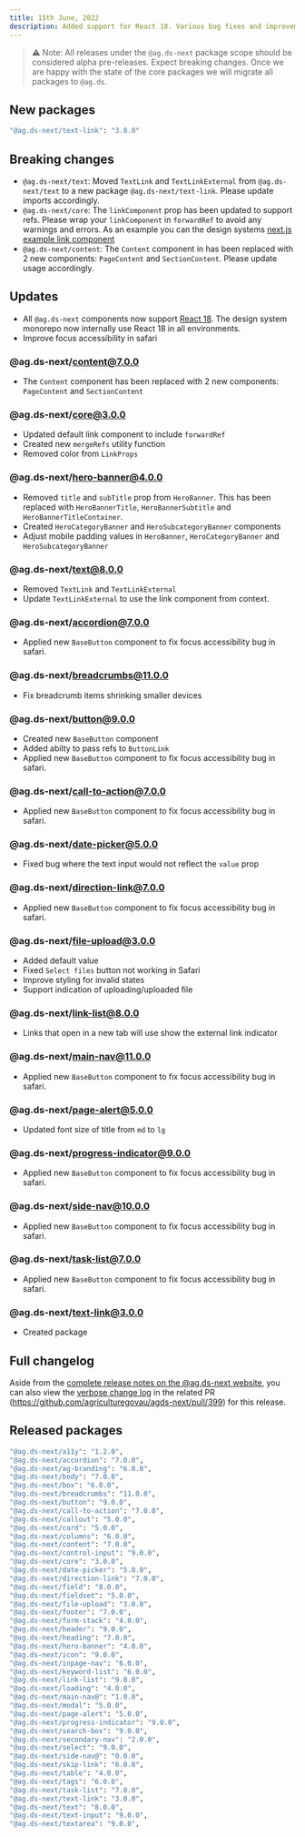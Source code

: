 ```yaml
---
title: 15th June, 2022
description: Added support for React 18. Various bug fixes and improvements.
---
```


> ⚠️ Note: All releases under the `@ag.ds-next` package scope should be considered alpha pre-releases. Expect breaking changes. Once we are happy with the state of the core packages we will migrate all packages to `@ag.ds`.

## New packages

```sh
"@ag.ds-next/text-link": "3.0.0"
```

## Breaking changes

- `@ag.ds-next/text`: Moved `TextLink` and `TextLinkExternal` from `@ag.ds-next/text` to a new package `@ag.ds-next/text-link`. Please update imports accordingly.
- `@ag.ds-next/core`: The `linkComponent` prop has been updated to support refs. Please wrap your `linkComponent` in `forwardRef` to avoid any warnings and errors. As an example you can the design systems [next.js example link component](https://github.com/agriculturegovau/agds-next/blob/main/example-site/components/LinkComponent.tsx)
- `@ag.ds-next/content`: The `Content` component in has been replaced with 2 new components: `PageContent` and `SectionContent`. Please update usage accordingly.

## Updates

- All `@ag.ds-next` components now support [React 18](https://reactjs.org/blog/2022/03/29/react-v18.html). The design system monorepo now internally use React 18 in all environments.
- Improve focus accessibility in safari

### @ag.ds-next/content@7.0.0

- The `Content` component has been replaced with 2 new components: `PageContent` and `SectionContent`

### @ag.ds-next/core@3.0.0

- Updated default link component to include `forwardRef`
- Created new `mergeRefs` utility function
- Removed color from `LinkProps`

### @ag.ds-next/hero-banner@4.0.0

- Removed `title` and `subTitle` prop from `HeroBanner`. This has been replaced with `HeroBannerTitle`, `HeroBannerSubtitle` and `HeroBannerTitleContainer`.
- Created `HeroCategoryBanner` and `HeroSubcategoryBanner` components
- Adjust mobile padding values in `HeroBanner`, `HeroCategoryBanner` and `HeroSubcategoryBanner`

### @ag.ds-next/text@8.0.0

- Removed `TextLink` and `TextLinkExternal`
- Update `TextLinkExternal` to use the link component from context.

### @ag.ds-next/accordion@7.0.0

- Applied new `BaseButton` component to fix focus accessibility bug in safari.

### @ag.ds-next/breadcrumbs@11.0.0

- Fix breadcrumb items shrinking smaller devices

### @ag.ds-next/button@9.0.0

- Created new `BaseButton` component
- Added abilty to pass refs to `ButtonLink`
- Applied new `BaseButton` component to fix focus accessibility bug in safari.

### @ag.ds-next/call-to-action@7.0.0

- Applied new `BaseButton` component to fix focus accessibility bug in safari.

### @ag.ds-next/date-picker@5.0.0

- Fixed bug where the text input would not reflect the `value` prop

### @ag.ds-next/direction-link@7.0.0

- Applied new `BaseButton` component to fix focus accessibility bug in safari.

### @ag.ds-next/file-upload@3.0.0

- Added default value
- Fixed `Select files` button not working in Safari
- Improve styling for invalid states
- Support indication of uploading/uploaded file

### @ag.ds-next/link-list@8.0.0

- Links that open in a new tab will use show the external link indicator

### @ag.ds-next/main-nav@11.0.0

- Applied new `BaseButton` component to fix focus accessibility bug in safari.

### @ag.ds-next/page-alert@5.0.0

- Updated font size of title from `md` to `lg`

### @ag.ds-next/progress-indicator@9.0.0

- Applied new `BaseButton` component to fix focus accessibility bug in safari.

### @ag.ds-next/side-nav@10.0.0

- Applied new `BaseButton` component to fix focus accessibility bug in safari.

### @ag.ds-next/task-list@7.0.0

- Applied new `BaseButton` component to fix focus accessibility bug in safari.

### @ag.ds-next/text-link@3.0.0

- Created package

## Full changelog

Aside from the [complete release notes on the @ag.ds-next website](https://design-system.agriculture.gov.au/updates/2022-06-15), you can also view the [verbose change log](https://github.com/agriculturegovau/agds-next/pull/399) in the related PR (https://github.com/agriculturegovau/agds-next/pull/399) for this release.

## Released packages

```sh
"@ag.ds-next/a11y": "1.2.0",
"@ag.ds-next/accordion": "7.0.0",
"@ag.ds-next/ag-branding": "6.0.0",
"@ag.ds-next/body": "7.0.0",
"@ag.ds-next/box": "6.0.0",
"@ag.ds-next/breadcrumbs": "11.0.0",
"@ag.ds-next/button": "9.0.0",
"@ag.ds-next/call-to-action": "7.0.0",
"@ag.ds-next/callout": "5.0.0",
"@ag.ds-next/card": "5.0.0",
"@ag.ds-next/columns": "6.0.0",
"@ag.ds-next/content": "7.0.0",
"@ag.ds-next/control-input": "9.0.0",
"@ag.ds-next/core": "3.0.0",
"@ag.ds-next/date-picker": "5.0.0",
"@ag.ds-next/direction-link": "7.0.0",
"@ag.ds-next/field": "8.0.0",
"@ag.ds-next/fieldset": "5.0.0",
"@ag.ds-next/file-upload": "3.0.0",
"@ag.ds-next/footer": "7.0.0",
"@ag.ds-next/form-stack": "4.0.0",
"@ag.ds-next/header": "9.0.0",
"@ag.ds-next/heading": "7.0.0",
"@ag.ds-next/hero-banner": "4.0.0",
"@ag.ds-next/icon": "9.0.0",
"@ag.ds-next/inpage-nav": "6.0.0",
"@ag.ds-next/keyword-list": "6.0.0",
"@ag.ds-next/link-list": "9.0.0",
"@ag.ds-next/loading": "4.0.0",
"@ag.ds-next/main-nav@": "1.0.0",
"@ag.ds-next/modal": "5.0.0",
"@ag.ds-next/page-alert": "5.0.0",
"@ag.ds-next/progress-indicator": "9.0.0",
"@ag.ds-next/search-box": "9.0.0",
"@ag.ds-next/secondary-nav": "2.0.0",
"@ag.ds-next/select": "9.0.0",
"@ag.ds-next/side-nav@": "0.0.0",
"@ag.ds-next/skip-link": "6.0.0",
"@ag.ds-next/table": "4.0.0",
"@ag.ds-next/tags": "6.0.0",
"@ag.ds-next/task-list": "7.0.0",
"@ag.ds-next/text-link": "3.0.0",
"@ag.ds-next/text": "8.0.0",
"@ag.ds-next/text-input": "9.0.0",
"@ag.ds-next/textarea": "9.0.0",
```

